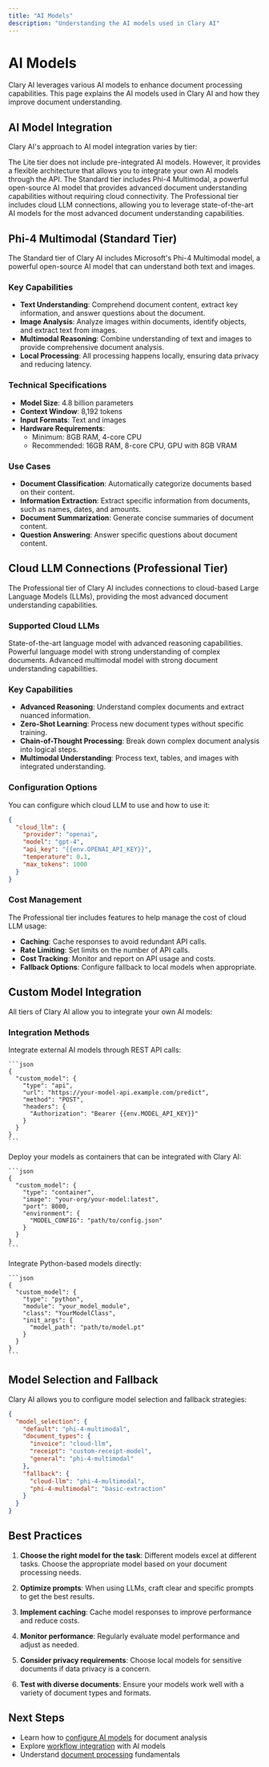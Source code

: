 ```yaml
---
title: "AI Models"
description: "Understanding the AI models used in Clary AI"
---
```


# AI Models

Clary AI leverages various AI models to enhance document processing capabilities. This page explains the AI models used in Clary AI and how they improve document understanding.

## AI Model Integration

Clary AI's approach to AI model integration varies by tier:

<Tabs>
  <Tab title="Lite">
    The Lite tier does not include pre-integrated AI models. However, it provides a flexible architecture that allows you to integrate your own AI models through the API.
  </Tab>
  <Tab title="Standard">
    The Standard tier includes Phi-4 Multimodal, a powerful open-source AI model that provides advanced document understanding capabilities without requiring cloud connectivity.
  </Tab>
  <Tab title="Professional">
    The Professional tier includes cloud LLM connections, allowing you to leverage state-of-the-art AI models for the most advanced document understanding capabilities.
  </Tab>
</Tabs>

## Phi-4 Multimodal (Standard Tier)

The Standard tier of Clary AI includes Microsoft's Phi-4 Multimodal model, a powerful open-source AI model that can understand both text and images.

### Key Capabilities

- **Text Understanding**: Comprehend document content, extract key information, and answer questions about the document.
- **Image Analysis**: Analyze images within documents, identify objects, and extract text from images.
- **Multimodal Reasoning**: Combine understanding of text and images to provide comprehensive document analysis.
- **Local Processing**: All processing happens locally, ensuring data privacy and reducing latency.

### Technical Specifications

- **Model Size**: 4.8 billion parameters
- **Context Window**: 8,192 tokens
- **Input Formats**: Text and images
- **Hardware Requirements**: 
  - Minimum: 8GB RAM, 4-core CPU
  - Recommended: 16GB RAM, 8-core CPU, GPU with 8GB VRAM

### Use Cases

- **Document Classification**: Automatically categorize documents based on their content.
- **Information Extraction**: Extract specific information from documents, such as names, dates, and amounts.
- **Document Summarization**: Generate concise summaries of document content.
- **Question Answering**: Answer specific questions about document content.

## Cloud LLM Connections (Professional Tier)

The Professional tier of Clary AI includes connections to cloud-based Large Language Models (LLMs), providing the most advanced document understanding capabilities.

### Supported Cloud LLMs

<CardGroup cols={3}>
  <Card title="OpenAI GPT-4" icon="openai">
    State-of-the-art language model with advanced reasoning capabilities.
  </Card>
  <Card title="Anthropic Claude" icon="robot">
    Powerful language model with strong understanding of complex documents.
  </Card>
  <Card title="Google Gemini" icon="google">
    Advanced multimodal model with strong document understanding capabilities.
  </Card>
</CardGroup>

### Key Capabilities

- **Advanced Reasoning**: Understand complex documents and extract nuanced information.
- **Zero-Shot Learning**: Process new document types without specific training.
- **Chain-of-Thought Processing**: Break down complex document analysis into logical steps.
- **Multimodal Understanding**: Process text, tables, and images with integrated understanding.

### Configuration Options

You can configure which cloud LLM to use and how to use it:

```json
{
  "cloud_llm": {
    "provider": "openai",
    "model": "gpt-4",
    "api_key": "{{env.OPENAI_API_KEY}}",
    "temperature": 0.1,
    "max_tokens": 1000
  }
}
```

### Cost Management

The Professional tier includes features to help manage the cost of cloud LLM usage:

- **Caching**: Cache responses to avoid redundant API calls.
- **Rate Limiting**: Set limits on the number of API calls.
- **Cost Tracking**: Monitor and report on API usage and costs.
- **Fallback Options**: Configure fallback to local models when appropriate.

## Custom Model Integration

All tiers of Clary AI allow you to integrate your own AI models:

### Integration Methods

<Tabs>
  <Tab title="API Integration">
    Integrate external AI models through REST API calls:
    
    ```json
    {
      "custom_model": {
        "type": "api",
        "url": "https://your-model-api.example.com/predict",
        "method": "POST",
        "headers": {
          "Authorization": "Bearer {{env.MODEL_API_KEY}}"
        }
      }
    }
    ```
  </Tab>
  <Tab title="Container Integration">
    Deploy your models as containers that can be integrated with Clary AI:
    
    ```json
    {
      "custom_model": {
        "type": "container",
        "image": "your-org/your-model:latest",
        "port": 8000,
        "environment": {
          "MODEL_CONFIG": "path/to/config.json"
        }
      }
    }
    ```
  </Tab>
  <Tab title="Python Integration">
    Integrate Python-based models directly:
    
    ```json
    {
      "custom_model": {
        "type": "python",
        "module": "your_model_module",
        "class": "YourModelClass",
        "init_args": {
          "model_path": "path/to/model.pt"
        }
      }
    }
    ```
  </Tab>
</Tabs>

## Model Selection and Fallback

Clary AI allows you to configure model selection and fallback strategies:

```json
{
  "model_selection": {
    "default": "phi-4-multimodal",
    "document_types": {
      "invoice": "cloud-llm",
      "receipt": "custom-receipt-model",
      "general": "phi-4-multimodal"
    },
    "fallback": {
      "cloud-llm": "phi-4-multimodal",
      "phi-4-multimodal": "basic-extraction"
    }
  }
}
```

## Best Practices

1. **Choose the right model for the task**: Different models excel at different tasks. Choose the appropriate model based on your document processing needs.

2. **Optimize prompts**: When using LLMs, craft clear and specific prompts to get the best results.

3. **Implement caching**: Cache model responses to improve performance and reduce costs.

4. **Monitor performance**: Regularly evaluate model performance and adjust as needed.

5. **Consider privacy requirements**: Choose local models for sensitive documents if data privacy is a concern.

6. **Test with diverse documents**: Ensure your models work well with a variety of document types and formats.

## Next Steps

- Learn how to [configure AI models](/api-reference/endpoints/analysis) for document analysis
- Explore [workflow integration](/concepts/workflow-engine) with AI models
- Understand [document processing](/concepts/document-processing) fundamentals
